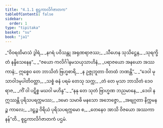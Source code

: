 ```yaml
---
title: "4.1.1 စူဠကာလိင်္ဂဇာတက"
tableOfContents: false
sidebar:
  order: 1
type: "tipitaka"
basket: "su"
book: "ja1"
---
```



<DynamicBreadcrumb />

<Division number="1" book="ja1" e="ch" v="22" p="93">

<Paragraph number="883" type="verses" book="ja1">
_“ဝိဝရထိမာသံ ဒွါရံ,_  
_နဂရံ ပဝိသန္တု အရုဏရာဇဿ;_  
_သီဟေန သုသိဋ္ဌေန,_  
_သုရက္ခိတံ နန္ဒိသေနေန”._  

</Paragraph>

</Division>
<Division number="2" book="ja1" e="ch" v="22" p="93">

<Paragraph number="884" type="verses" book="ja1">
_“ဇယော ကလိင်္ဂါနမသယှသာဟိနံ,_  
_ပရာဇယော အနယော အဿကာနံ;_  
ဣစ္စေဝ တေ ဘာသိတံ ဗြဟ္မစာရိ,_  
_န ဥဇ္ဇုဘူတာ ဝိတထံ ဘဏန္တိ”._  

</Paragraph>

</Division>
<Division number="3" book="ja1" e="ch" v="22" p="120">

<Paragraph number="885" type="verses" book="ja1">
_“ဒေဝါ မုသာဝါဒမုပါတိဝတ္တာ,_  
_သစ္စံ ဓနံ ပရမံ တေသု သက္က;_  
_တံ တေ မုသာ ဘာသိတံ ဒေဝရာဇ,_  
_ကိံ ဝါ ပဋိစ္စ မဃဝါ မဟိန္ဒ”._  

</Paragraph>

</Division>
<Division number="4" book="ja1" e="ch" v="22" p="93">

<Paragraph number="886" type="verses" book="ja1">
_“နနု တေ သုတံ ဗြာဟ္မဏ ဘညမာနေ,_  
_ဒေဝါ န ဣဿန္တိ ပုရိသပရက္ကမဿ;_  
_ဒမော သမာဓိ မနသော အဘေဇ္ဇော,_  
_အဗျဂ္ဂတာ နိက္ကမနဉ္စ ကာလေ;_  
_ဒဠှဉ္စ ဝိရိယံ ပုရိသပရက္ကမော စ,_  
_တေနေဝ အာသိ ဝိဇယော အဿကာနန်”တိ._  


</Paragraph>
</Division>

<Paragraph number="887" type="center" book="ja1">
စူဠကာလိင်္ဂဇာတကံ ပဌမံ.
</Paragraph>